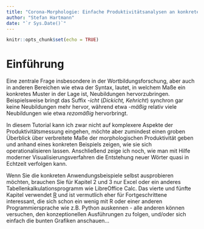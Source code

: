 ```yaml
---
title: "Corona-Morphologie: Einfache Produktivitätsanalysen an konkreten Beispielen"
author: "Stefan Hartmann"
date: "`r Sys.Date()`"
---
```


```r
knitr::opts_chunk$set(echo = TRUE)
```


# Einführung

Eine zentrale Frage insbesondere in der Wortbildungsforschung, aber auch in anderen Bereichen wie etwa der Syntax, lautet, in welchem Maße ein konkretes Muster in der Lage ist, Neubildungen hervorzubringen. Beispielsweise bringt das Suffix *-icht* (*Dickicht, Kehricht*) synchron gar keine Neubildungen mehr hervor, während etwa *-mäßig* relativ viele Neubildungen wie etwa *rezomäßig* hervorbringt. 

In diesem Tutorial kann ich zwar nicht auf komplexere Aspekte der Produktivitätsmessung eingehen, möchte aber zumindest einen groben Überblick über verbreitete Maße der morphologischen Produktivität geben und anhand eines konkreten Beispiels zeigen, wie sie sich operationalisieren lassen. Anschließend zeige ich noch, wie man mit Hilfe moderner Visualisierungsverfahren die Entstehung neuer Wörter quasi in Echtzeit verfolgen kann.

Wenn Sie die konkreten Anwendungsbeispiele selbst ausprobieren möchten, brauchen Sie für Kapitel 2 und 3 nur Excel oder ein anderes Tabellenkalkulationsprogramm wie LibreOffice Calc. Das vierte und fünfte Kapitel verwendet [R](https://r-project.org) und ist vermutlich eher für Fortgeschrittene interessant, die sich schon ein wenig mit R oder einer anderen Programmiersprache wie z.B. Python auskennen - alle anderen können versuchen, den konzeptionellen Ausführungen zu folgen, und/oder sich einfach die bunten Grafiken anschauen...

